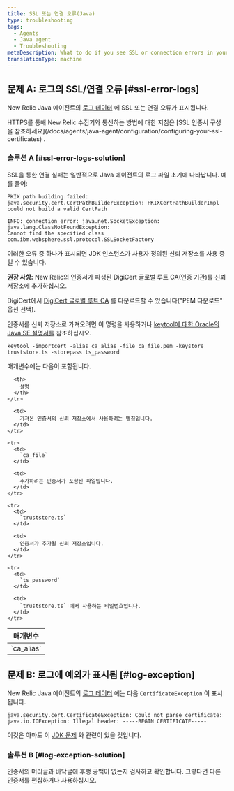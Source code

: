 ```yaml
---
title: SSL 또는 연결 오류(Java)
type: troubleshooting
tags:
  - Agents
  - Java agent
  - Troubleshooting
metaDescription: What to do if you see SSL or connection errors in your New Relic Java app's logs.
translationType: machine
---
```


## 문제 A: 로그의 SSL/연결 오류 [#ssl-error-logs]

New Relic Java 에이전트의 [로그 데이터](/docs/agents/java-agent/troubleshooting/generate-debug-logs-troubleshooting-java) 에 SSL 또는 연결 오류가 표시됩니다.

<Callout variant="tip">
  HTTPS를 통해 New Relic 수집기와 통신하는 방법에 대한 지침은 [SSL 인증서 구성을 참조하세요](/docs/agents/java-agent/configuration/configuring-your-ssl-certificates) .
</Callout>

### 솔루션 A [#ssl-error-logs-solution]

SSL을 통한 연결 실패는 일반적으로 Java 에이전트의 로그 파일 초기에 나타납니다. 예를 들어:

```
PKIX path building failed: java.security.cert.CertPathBuilderException: PKIXCertPathBuilderImpl could not build a valid CertPath
```

```
INFO: connection error: java.net.SocketException: java.lang.ClassNotFoundException: 
Cannot find the specified class com.ibm.websphere.ssl.protocol.SSLSocketFactory
```

이러한 오류 중 하나가 표시되면 JDK 인스턴스가 사용자 정의된 신뢰 저장소를 사용 중일 수 있습니다.

**권장 사항:** New Relic의 인증서가 파생된 DigiCert 글로벌 루트 CA(인증 기관)를 신뢰 저장소에 추가하십시오.

DigiCert에서 [DigiCert 글로벌 루트 CA](https://www.digicert.com/kb/digicert-root-certificates.htm) 를 다운로드할 수 있습니다("PEM 다운로드" 옵션 선택).

인증서를 신뢰 저장소로 가져오려면 이 명령을 사용하거나 [keytool에 대한 Oracle의 Java SE 설명서를](https://docs.oracle.com/javase/6/docs/technotes/tools/solaris/keytool.html) 참조하십시오.

```
keytool -importcert -alias ca_alias -file ca_file.pem -keystore truststore.ts -storepass ts_password
```

매개변수에는 다음이 포함됩니다.

<table>
  <thead>
    <tr>
      <th>
        매개변수
      </th>

      <th>
        설명
      </th>
    </tr>
  </thead>

  <tbody>
    <tr>
      <td>
        `ca_alias`
      </td>

      <td>
        가져온 인증서의 신뢰 저장소에서 사용하려는 별칭입니다.
      </td>
    </tr>

    <tr>
      <td>
        `ca_file`
      </td>

      <td>
        추가하려는 인증서가 포함된 파일입니다.
      </td>
    </tr>

    <tr>
      <td>
        `truststore.ts`
      </td>

      <td>
        인증서가 추가될 신뢰 저장소입니다.
      </td>
    </tr>

    <tr>
      <td>
        `ts_password`
      </td>

      <td>
        `truststore.ts` 에서 사용하는 비밀번호입니다.
      </td>
    </tr>
  </tbody>
</table>

## 문제 B: 로그에 예외가 표시됨 [#log-exception]

New Relic Java 에이전트의 [로그 데이터](/docs/agents/java-agent/troubleshooting/generate-debug-logs-troubleshooting-java) 에는 다음 `CertificateException` 이 표시됩니다.

```
java.security.cert.CertificateException: Could not parse certificate: java.io.IOException: Illegal header: -----BEGIN CERTIFICATE-----
```

이것은 아마도 이 [JDK 문제](https://bugs.openjdk.java.net/browse/JDK-8208602) 와 관련이 있을 것입니다.

### 솔루션 B [#log-exception-solution]

인증서의 머리글과 바닥글에 후행 공백이 없는지 검사하고 확인합니다. 그렇다면 다른 인증서를 편집하거나 사용하십시오.